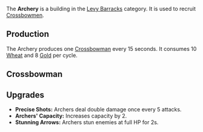 {{Infobox building
| name = Archery
| image = [[File:Archery.png]]
| category = Levy Barracks
| cycle = 15s
| capacity = 3
| build_cost = 30 [[Ore]], 100 [[Wood]], 30 [[Gold]]
| description = Recruits crossbowmen.
}}

The '''Archery''' is a building in the [[Levy Barracks]] category. It is used to recruit [[Crossbowman|Crossbowmen]].

== Production ==
The Archery produces one [[Crossbowman]] every 15 seconds. It consumes 10 [[Wheat]] and 8 [[Gold]] per cycle.

== Crossbowman ==
{{Infobox unit
| name = Crossbowman
| image = 
| type = Ranged
| hp = 50
| dps = 13
| trait = +4% to HP of [Warrior] troops for each Crossbowman on the battlefield.
}}

== Upgrades ==
* '''Precise Shots:''' Archers deal double damage once every 5 attacks.
* '''Archers' Capacity:''' Increases capacity by 2.
* '''Stunning Arrows:''' Archers stun enemies at full HP for 2s.